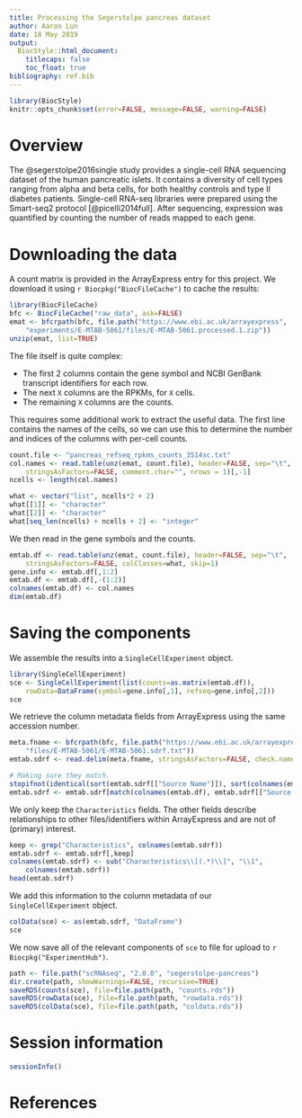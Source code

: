 ```yaml
---
title: Processing the Segerstolpe pancreas dataset
author: Aaron Lun
date: 18 May 2019
output:
  BiocStyle::html_document:
    titlecaps: false
    toc_float: true
bibliography: ref.bib
---
```


```r
library(BiocStyle)
knitr::opts_chunk$set(error=FALSE, message=FALSE, warning=FALSE)
```

# Overview

The @segerstolpe2016single study provides a single-cell RNA sequencing dataset of the human pancreatic islets.
It contains a diversity of cell types ranging from alpha and beta cells, for both healthy controls and type II diabetes patients.
Single-cell RNA-seq libraries were prepared using the Smart-seq2 protocol [@picelli2014full].
After sequencing, expression was quantified by counting the number of reads mapped to each gene.

# Downloading the data

A count matrix is provided in the ArrayExpress entry for this project.
We download it using `r Biocpkg("BiocFileCache")` to cache the results:

```r
library(BiocFileCache)
bfc <- BiocFileCache("raw_data", ask=FALSE)    
emat <- bfcrpath(bfc, file.path("https://www.ebi.ac.uk/arrayexpress",
    "experiments/E-MTAB-5061/files/E-MTAB-5061.processed.1.zip"))
unzip(emat, list=TRUE)
```

The file itself is quite complex:

- The first 2 columns contain the gene symbol and NCBI GenBank transcript identifiers for each row.
- The next `X` columns are the RPKMs, for `X` cells.
- The remaining `X` columns are the counts.

This requires some additional work to extract the useful data.
The first line contains the names of the cells, 
so we can use this to determine the number and indices of the columns with per-cell counts.

```r
count.file <- "pancreas_refseq_rpkms_counts_3514sc.txt"
col.names <- read.table(unz(emat, count.file), header=FALSE, sep="\t", 
    stringsAsFactors=FALSE, comment.char="", nrows = 1)[,-1]
ncells <- length(col.names)

what <- vector("list", ncells*2 + 2)
what[[1]] <- "character"
what[[2]] <- "character"
what[seq_len(ncells) + ncells + 2] <- "integer"
```

We then read in the gene symbols and the counts.

```r
emtab.df <- read.table(unz(emat, count.file), header=FALSE, sep="\t", 
    stringsAsFactors=FALSE, colClasses=what, skip=1)
gene.info <- emtab.df[,1:2]
emtab.df <- emtab.df[,-(1:2)]
colnames(emtab.df) <- col.names
dim(emtab.df)
```

# Saving the components

We assemble the results into a `SingleCellExperiment` object.

```r
library(SingleCellExperiment)
sce <- SingleCellExperiment(list(counts=as.matrix(emtab.df)),
    rowData=DataFrame(symbol=gene.info[,1], refseq=gene.info[,2]))
sce
```

We retrieve the column metadata fields from ArrayExpress using the same accession number.

```r
meta.fname <- bfcrpath(bfc, file.path("https://www.ebi.ac.uk/arrayexpress",
    "files/E-MTAB-5061/E-MTAB-5061.sdrf.txt"))
emtab.sdrf <- read.delim(meta.fname, stringsAsFactors=FALSE, check.names=FALSE)

# Making sure they match.
stopifnot(identical(sort(emtab.sdrf[["Source Name"]]), sort(colnames(emtab.df))))
emtab.sdrf <- emtab.sdrf[match(colnames(emtab.df), emtab.sdrf[["Source Name"]]),]
```

We only keep the `Characteristics` fields.
The other fields describe relationships to other files/identifiers within ArrayExpress and are not of (primary) interest.

```r
keep <- grep("Characteristics", colnames(emtab.sdrf))
emtab.sdrf <- emtab.sdrf[,keep]
colnames(emtab.sdrf) <- sub("Characteristics\\[(.*)\\]", "\\1", 
    colnames(emtab.sdrf))
head(emtab.sdrf)
```

We add this information to the column metadata of our `SingleCellExperiment` object. 

```r
colData(sce) <- as(emtab.sdrf, "DataFrame")
sce
```

We now save all of the relevant components of `sce` to file for upload to `r Biocpkg("ExperimentHub")`.

```r
path <- file.path("scRNAseq", "2.0.0", "segerstolpe-pancreas")
dir.create(path, showWarnings=FALSE, recursive=TRUE)
saveRDS(counts(sce), file=file.path(path, "counts.rds"))
saveRDS(rowData(sce), file=file.path(path, "rowdata.rds"))
saveRDS(colData(sce), file=file.path(path, "coldata.rds"))
```

# Session information

```r
sessionInfo()
```

# References
